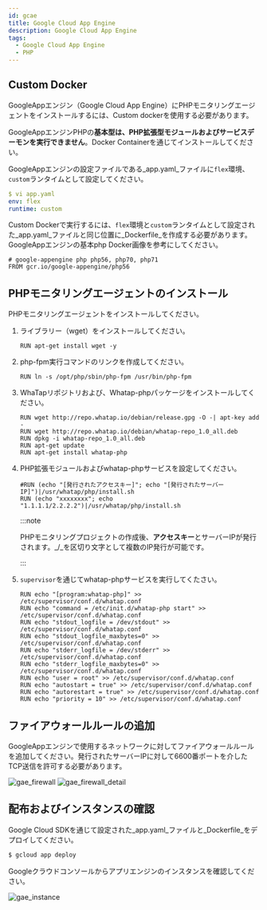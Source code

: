 ```yaml
---
id: gcae
title: Google Cloud App Engine
description: Google Cloud App Engine
tags:
  - Google Cloud App Engine
  - PHP
---
```


## Custom Docker

GoogleAppエンジン（Google Cloud App Engine）にPHPモニタリングエージェントをインストールするには、Custom dockerを使用する必要があります。 

GoogleAppエンジンPHPの**基本型は、PHP拡張型モジュールおよびサービスデーモンを実行できません**。Docker Containerを通じてインストールしてください。 

GoogleAppエンジンの設定ファイルである_app.yaml_ファイルに`flex`環境、`custom`ランタイムとして設定してください。

```yaml title=SH
$ vi app.yaml
env: flex
runtime: custom
```

Custom Dockerで実行するには、`flex`環境と`custom`ランタイムとして設定された_app.yaml_ファイルと同じ位置に_Dockerfile_を作成する必要があります。GoogleAppエンジンの基本php Docker画像を参考にしてください。

```docker title=Docker
# google-appengine php php56, php70, php71
FROM gcr.io/google-appengine/php56
```

## PHPモニタリングエージェントのインストール

PHPモニタリングエージェントをインストールしてください。

1.  ライブラリー（wget）をインストールしてください。

    ```docker
    RUN apt-get install wget -y
    ```

1.  php-fpm実行コマンドのリンクを作成してください。

    ```docker
    RUN ln -s /opt/php/sbin/php-fpm /usr/bin/php-fpm
    ```

1.  WhaTapリポジトリおよび、Whatap-phpパッケージをインストールしてください。

    ```docker
    RUN wget http://repo.whatap.io/debian/release.gpg -O -| apt-key add -
    RUN wget http://repo.whatap.io/debian/whatap-repo_1.0_all.deb
    RUN dpkg -i whatap-repo_1.0_all.deb
    RUN apt-get update
    RUN apt-get install whatap-php
    ```

1.  PHP拡張モジュールおよびwhatap-phpサービスを設定してください。

    ```docker
    #RUN (echo "[発行されたアクセスキー]"; echo "[発行されたサーバーIP]")|/usr/whatap/php/install.sh
    RUN (echo "xxxxxxxx"; echo "1.1.1.1/2.2.2.2")|/usr/whatap/php/install.sh
    ```

    :::note

    PHPモニタリングプロジェクトの作成後、**アクセスキー**とサーバーIPが発行されます。_/_を区切り文字として複数のIP発行が可能です。

    :::

1.  `supervisor`を通じてwhatap-phpサービスを実行してくたさい。

    ```docker
    RUN echo "[program:whatap-php]" >> /etc/supervisor/conf.d/whatap.conf
    RUN echo "command = /etc/init.d/whatap-php start" >> /etc/supervisor/conf.d/whatap.conf
    RUN echo "stdout_logfile = /dev/stdout" >> /etc/supervisor/conf.d/whatap.conf
    RUN echo "stdout_logfile_maxbytes=0" >> /etc/supervisor/conf.d/whatap.conf
    RUN echo "stderr_logfile = /dev/stderr" >> /etc/supervisor/conf.d/whatap.conf
    RUN echo "stderr_logfile_maxbytes=0" >> /etc/supervisor/conf.d/whatap.conf
    RUN echo "user = root" >> /etc/supervisor/conf.d/whatap.conf
    RUN echo "autostart = true" >> /etc/supervisor/conf.d/whatap.conf
    RUN echo "autorestart = true" >> /etc/supervisor/conf.d/whatap.conf
    RUN echo "priority = 10" >> /etc/supervisor/conf.d/whatap.conf
    ```

## ファイアウォールルールの追加

GoogleAppエンジンで使用するネットワークに対してファイアウォールルールを追加してください。発行されたサーバーIPに対して6600番ポートを介したTCP送信を許可する必要があります。

![gae_firewall](https://img.whatap.io/media/agent_php/install/tinified/gae_firewall.png)
![gae_firewall_detail](https://img.whatap.io/media/agent_php/install/tinified/gae_firewall_detail.png)

## 配布およびインスタンスの確認

Google Cloud SDKを通じて設定された_app.yaml_ファイルと_Dockerfile_をデプロイしてください。

```bash title=SH
$ gcloud app deploy
```

Googleクラウドコンソールからアプリエンジンのインスタンスを確認してください。

![gae_instance](https://img.whatap.io/media/agent_php/install/tinified/gae_instance.png)
